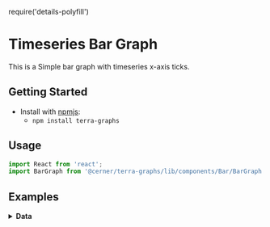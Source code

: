 require('details-polyfill')

# Timeseries Bar Graph
This is a Simple bar graph with timeseries x-axis ticks.

## Getting Started

- Install with [npmjs](https://www.npmjs.com):
  - `npm install terra-graphs`

## Usage
```jsx
import React from 'react';
import BarGraph from '@cerner/terra-graphs/lib/components/Bar/BarGraph';
```
## Examples
<BarGraph />

<details>
<summary style={{fontSize: 24 }}>
<b>Data</b>
</summary>

### Graph Config object
<GraphConfig />

### Data object
<DataObject />
</details>